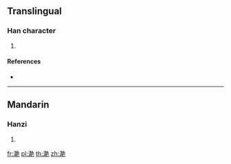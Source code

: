 {{character info/new}}
==Translingual==

===Han character===
{{Han char|rn=85|rad=水|as=14|sn=17|four=|canj=EQBU}}

# {{defn|Han|sort=水14}}

====References====
* {{Han ref|kx=0656.220|dkj=18518|dj=1067.060|hdz=31765.110|uh=6FEA|ud=28650}}

----

==Mandarin==

===Hanzi===
{{cmn-hanzi|pin=[[jiàn]] ([[jian4]]), [[jìng]] ([[jing4]]), [[lán]] ([[lan2]]), [[lǎn]] ([[lan3]])|wg=chien<sup>4</sup>, ching<sup>4</sup>, lan<sup>2</sup>, lan<sup>3</sup>}}

# {{defn|lang=cmn|sort=水14}}

[[fr:濪]]
[[pl:濪]]
[[th:濪]]
[[zh:濪]]